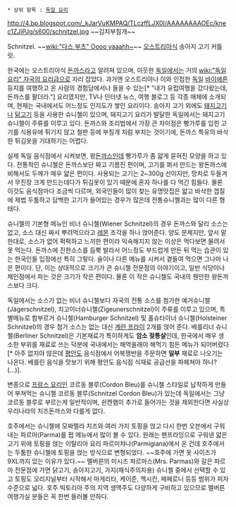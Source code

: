  * 상위 항목 : [[독일 요리]]

http://4.bp.blogspot.com/_kJarVuKMPAQ/TLczffLJX0I/AAAAAAAAOEc/knec1ZJiPJg/s600/schnitzel.jpg
~~김치부침개~~ 

Schnitzel. ~~[[wiki:"다스 부츠" Oooo yaaahh~]]~~ [[오스트리아]]식 송아지 고기 커틀릿.

한국에는 오스트리아식 [[돈까스]]라고 알려져 있으며, 이웃한 [[독일]]에서는 거의 [[wiki:"독일 요리" 자국의 요리]]급으로 자리 잡았다. 과거엔 오스트리아나 이와 인접한 [[독일]] [[바이에른]] 등지를 여행하고 온 사람의 경험담에서나 들을 수 있는[* "내가 유럽여행을 갔다왔는데, 돈까스를 팔더라."] 요리였지만, TV나 인터넷 뉴스, 여행 블로그 등 각종 매체에 소개되며, 현재는 국내에서도 어느정도 인지도가 쌓인 요리이다. 송아지 고기 외에도 [[돼지고기]]나 [[닭고기]] 등을 사용한 슈니첼이 있으며, 돼지고기 요리가 발달한 독일에서는 돼지고기 슈니첼이 주류를 이루고 있다. 돈까스와 조리법에서 가장 큰 차이점은 빵가루를 입힌 고기를 식용유에 튀기지 않고 철판 등에 부침개 처럼 부치는 것이기에, 돈까스 특유의 바삭한 튀김옷을 기대하기는 어렵다.

실제 독일 음식점에서 시켜보면, 왕[[돈까스]]인데 빵가루가 좀 얇게 묻혀진 모양을 하고 있다. 전통적인 슈니첼은 돈까스보단 짜고 기름진 편이며, 고기를 펴서 만드는 왕돈까스에 비해서도 두께가 매우 얇은 편이다. 사용되는 고기는 2~300g 선이지만, 망치로 두들겨서 무진장 크게 만드는데다가 튀김옷이 있기 때문에 혼자 하나를 다 먹긴 힘들다. 물론 이것도 음식점마다 조금씩 다르며, 외국인들이 많이 찾는 유명맛집은 얇고 바삭한 껍질에 제법 두툼하고 담백한 고기가 들어있는 경우가 많은데 전통슈니첼과는 많이 다른 형태다.

슈니첼의 기본형 메뉴인 비너 슈니첼(Wiener Schnitzel)의 경우 돈까스와 달리 소스는 없고, 소스 대신 짜서 뿌려먹으라고 [[레몬]] 조각을 하나 얹어준다. 양도 문제지만, 앞서 말한대로, 소스가 없어 퍽퍽하고 느끼한 편이라 익숙해지지 않는 이상은 먹다보면 물려서 못 먹는다. 돈까스에 진한소스를 듬뿍 발라서 어느정도 부드럽게 만든 뒤 먹는 습관이 있는 한국인들 입장에선 특히 그렇다. 술이나 다른 메뉴를 시켜서 곁들여 먹으면 그나마 나은 편이다. 단, 이는 상대적으로 크기가 큰 슈니첼 전문점의 이야기이고, 일반 식당이나 체인점에서 파는 것은 크기가 작은 편이다. 물론 이 작은 슈니첼도 국내의 웬만한 왕돈까스보다 크다. 

독일에서는 소스가 없는 비너 슈니첼보다 자국의 전통 소스를 첨가한 예거슈니첼(Jägerschnitzel), 치고이너슈니첼(Zigeunerschnitzel)이 주류를 이루고 있으며, 특별메뉴로 함부르거 슈니첼(Hamburger Schnitzel) 및 홀슈타이너 슈니첼(Holsteiner Schnitzel)의 경우 첨가 소스는 없는 대신 [[계란 프라이]] 2개를 얹어 준다. 베를리너 슈니첼(Berliner Schnitzel)은 기본재료가 특이하게도 '''암소 젖통살'''인데, 한국에서 매우 생소한 부위를 재료로 쓰는 덕분에 국내에서는 해먹을래야 해먹기 힘든 메뉴가 되어버렸다[* 아주 없지야 않은데 [[평안도]] 음식점에서 어복쟁반을 주문하면 '''일부''' 재료로 나오기는 나온다. 베를린 음식을 맛보기 위해 평안도 음식점 식재료 공급선을 파헤쳐야 하나?(...)].

변종으로 [[프랑스 요리]]인 코르동 블루(Cordon Bleu)를 슈니첼 스타일로 납작하게 만들어 부쳐먹는 슈니첼 코르동 블루(Schnitzel Cordon Bleu)가 있는데 독일에서는 그냥 코르동 블루로 부르는게 일반적이며, 쉰켄햄이 추가로 들어가는 것을 제외한다면 사실상 우리나라의 치즈돈까스와 다를게 없다.

호주에서는 슈니첼에 모짜렐라 치즈와 여러 가지 토핑을 얹고 다시 한번 오븐에서 구워내는 파르마(Parma)를 펍 메뉴에서 많이 볼 수 있다. 원래는 팬프라잉으로 구워낸 얇은 고기 위에 토핑을 얹는 이탈리아 요리 파르미챠나(Parmigiana)에서 온 건데 호주에서는 두툼한 슈니첼에 토핑을 얹는 방식으로 변형되었다. ~~호주에 가면 옷 사이즈가 9XL까지 있는 이유가 있다.~~ 멜버른의 미시즈 파르마스(Mrs. Parmas)와 갈은 파르마 전문점에 가면 닭고기, 송아지고기, 가지(채식주의자용) 슈니첼 중에서 선택할 수 있고 토핑도 오리지널부터 시작해서 마게리타, 케이준, 멕시칸, 페페로니 등등 범위가 피자 수준으로 넓다. 호주 빅토리아 주의 지역 생맥주도 다양하게 구비하고 있으므로 멜버른 여행가실 분들은 꼭 한번 들러볼 만하다.
